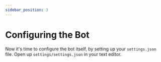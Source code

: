 ```yaml
---
sidebar_position: 3
---
```



# Configuring the Bot

Now it's time to configure the bot itself, by setting up your `settings.json` file. Open up `settings/settings.json` in your text editor.

<Configuring />